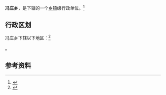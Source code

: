 {{中国乡级行政区|64/04/25/203/000}}

'''冯庄乡'''，是{{PRC admin/fullname|64/04/25/203/000|3}}下辖的一个[[乡镇|乡镇]]级行政单位。<ref>{{PRC admin/ref sgc|{{PRC admin/parent|64/04/25/203/000}}}}</ref>

== 行政区划 ==

冯庄乡下辖以下地区：<ref>{{PRC admin/ref sgc|64/04/25/203/000}}</ref>

{{PRC admin/children|64/04/25/203/000}}。

== 参考资料 ==

{{reflist}}

{{行政区划小作品}}
{{PRC admin/navcat|64/04/25/203/000}}